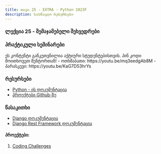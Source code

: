 ```yaml
---
title: თავი 25 - EXTRA - Python 2023F
description: სასწავლო რესურსები
---
```


### ლექცია 25 - შემაჯამებელი შეხვედრები

### პრაქტიკული სემინარები

<Card>
<PinCodeProtectedContent>
    <Locked>
        ეს კონტენტი განკუთვნილია აქტიური სტუდენტებისთვის.
        პინ კოდი მოითხოვეთ მენტორთან!
    </Locked>
    <Unlocked>
        - ოთხშაბათი: https://youtu.be/mq3eedgAb8M
        - პარასკევი: https://youtu.be/KaG7D53hrYs
    </Unlocked>
</PinCodeProtectedContent>
</Card>

### რესურსები
- [Python - ის დოკუმენტაცია](https://docs.python.org/3/library/)
- [პროექტები Github-ზე](https://github.com/GiorgiTarsaidze/2023F_python_django)

### წასაკითხი
- [Django დოკუმენტაცია](https://docs.djangoproject.com/en/4.2/)
- [Django Rest Framework დოკუმენტაცია](https://www.django-rest-framework.org/)


#### პროექტები:

1. [Coding Challenges](https://codingchallenges.fyi/challenges/intro)
